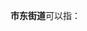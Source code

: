 '''市东街道'''可以指：
{{PRC admin/disambig|37/16/02/004/000|52/05/02/002/000}}
{{disambig|cat=四字乡级行政区划消歧义}}